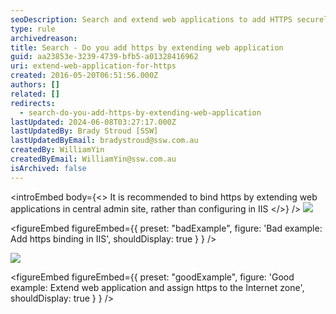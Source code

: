 ```yaml
---
seoDescription: Search and extend web applications to add HTTPS securely in central admin site rather than configuring in IIS.
type: rule
archivedreason:
title: Search - Do you add https by extending web application
guid: aa23853e-3239-4739-bfb5-a01328416962
uri: extend-web-application-for-https
created: 2016-05-20T06:51:56.000Z
authors: []
related: []
redirects:
  - search-do-you-add-https-by-extending-web-application
lastUpdated: 2024-06-08T03:27:17.000Z
lastUpdatedBy: Brady Stroud [SSW]
lastUpdatedByEmail: bradystroud@ssw.com.au
createdBy: WilliamYin
createdByEmail: WilliamYin@ssw.com.au
isArchived: false
---
```


<introEmbed
  body={<>
It is recommended to bind https by extending web applications in central admin site, rather than configuring in IIS
  </>}
/>
![](/uploads/rules/extend-web-application-for-https/configurationInIIS.jpg)

<figureEmbed figureEmbed={{
  preset: "badExample",
  figure: 'Bad example: Add https binding in IIS',
  shouldDisplay: true
} } />

![](/uploads/rules/extend-web-application-for-https/extendwebapplication.jpg)

<figureEmbed figureEmbed={{
  preset: "goodExample",
  figure: 'Good example: Extend web application and assign https to the Internet zone',
  shouldDisplay: true
} } />
